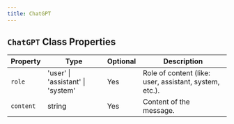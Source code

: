 ```yaml
---
title: ChatGPT
---
```


## `ChatGPT` Class Properties

| Property  | Type                    | Optional | Description                                      |
|-----------|-------------------------|----------|--------------------------------------------------|
| `role`    | 'user' \| 'assistant' \| 'system' | Yes      | Role of content (like: user, assistant, system, etc.). |
| `content` | string                  | Yes      | Content of the message.                          |
